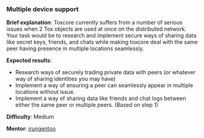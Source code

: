 ===Multiple device support===

'''Brief explanation''': Toxcore currently suffers from a number of serious issues when 2 Tox objects are used at once on the distributed network. Your task would be to research and implement secure ways of sharing data like secret keys, friends, and chats while making toxcore deal with the same peer having presence in multiple locations seamlessly.

'''Expected results''':
* Research ways of securely trading private data with peers (or whatever way of sharing identities you may have)
* Implement a way of ensuring a peer can seamlessly appear in multiple locations without issue.
* Implement a way of sharing data like friends and chat logs between either the same peer or multiple peers. (Based on step 1)

'''Difficulty''': Medium

'''Mentor''': [[User:irungentoo|irungentoo]]